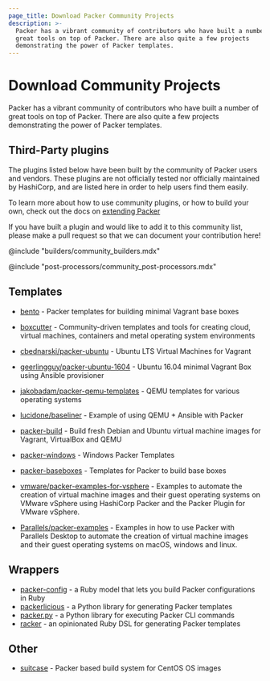 ```yaml
---
page_title: Download Packer Community Projects
description: >-
  Packer has a vibrant community of contributors who have built a number of
  great tools on top of Packer. There are also quite a few projects
  demonstrating the power of Packer templates.
---
```


# Download Community Projects

Packer has a vibrant community of contributors who have built a number of great
tools on top of Packer. There are also quite a few projects demonstrating the
power of Packer templates.

## Third-Party plugins

The plugins listed below have been built by the community of Packer users and
vendors. These plugins are not officially tested nor officially maintained by
HashiCorp, and are listed here in order to help users find them easily.

To learn more about how to use community plugins, or how to build your own,
check out the docs on [extending Packer](/packer/docs/plugins/install)

If you have built a plugin and would like to add it to this community list,
please make a pull request so that we can document your
contribution here!

@include "builders/community_builders.mdx"

@include "post-processors/community_post-processors.mdx"

## Templates

- [bento](https://github.com/chef/bento) - Packer templates for building minimal
  Vagrant base boxes

- [boxcutter](https://github.com/boxcutter) - Community-driven templates and
  tools for creating cloud, virtual machines, containers and metal operating
  system environments

- [cbednarski/packer-ubuntu](https://github.com/cbednarski/packer-ubuntu) -
  Ubuntu LTS Virtual Machines for Vagrant

- [geerlingguy/packer-ubuntu-1604](https://github.com/geerlingguy/packer-ubuntu-1604)
  \- Ubuntu 16.04 minimal Vagrant Box using Ansible provisioner

- [jakobadam/packer-qemu-templates](https://github.com/jakobadam/packer-qemu-templates)
  \- QEMU templates for various operating systems

- [lucidone/baseliner](https://git.sr.ht/~lucidone/baseliner) - Example of using
  QEMU + Ansible with Packer

- [packer-build](https://github.com/tylert/packer-build) - Build fresh Debian
  and Ubuntu virtual machine images for Vagrant, VirtualBox and QEMU

- [packer-windows](https://github.com/joefitzgerald/packer-windows) - Windows
  Packer Templates

- [packer-baseboxes](https://github.com/taliesins/packer-baseboxes) - Templates
  for Packer to build base boxes

- [vmware/packer-examples-for-vsphere](https://github.com/vmware/packer-examples-for-vsphere) - Examples
  to automate the creation of virtual machine images and their guest operating systems on VMware vSphere using HashiCorp Packer
  and the Packer Plugin for VMware vSphere.

- [Parallels/packer-examples](https://github.com/parallels/packer-examples) - Examples in how to use Packer with Parallels Desktop
  to automate the creation of virtual machine images and their guest operating systems on macOS, windows and linux.

## Wrappers

- [packer-config](https://github.com/ianchesal/packer-config) - a Ruby model that lets you build Packer configurations in Ruby
- [packerlicious](https://github.com/mayn/packerlicious) - a Python library for generating Packer templates
- [packer.py](https://github.com/mayn/packer.py) - a Python library for executing Packer CLI commands
- [racker](https://github.com/aspring/racker) - an opinionated Ruby DSL for generating Packer templates

## Other

- [suitcase](https://github.com/tmclaugh/suitcase) - Packer based build system for CentOS OS images
